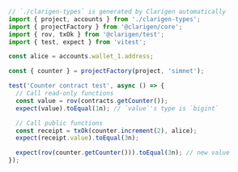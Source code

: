 ```ts showLineNumbers {12-14,16-18}
// `./clarigen-types` is generated by Clarigen automatically
import { project, accounts } from './clarigen-types';
import { projectFactory } from '@clarigen/core';
import { rov, txOk } from '@clarigen/test';
import { test, expect } from 'vitest';

const alice = accounts.wallet_1.address;

const { counter } = projectFactory(project, 'simnet');

test('Counter contract test', async () => {
  // Call read-only functions
  const value = rov(contracts.getCounter());
  expect(value).toEqual(1n); // `value`'s type is `bigint`

  // Call public functions
  const receipt = txOk(counter.increment(2), alice);
  expect(receipt.value).toEqual(3n);

  expect(rov(counter.getCounter())).toEqual(3n); // new value
});
```
